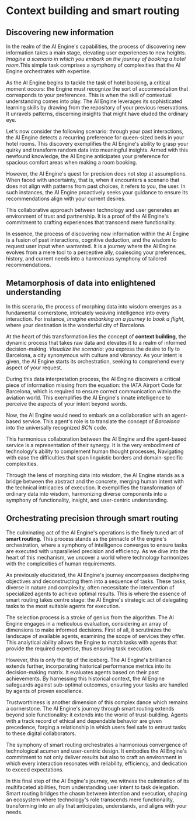 # Context building and smart routing

## Discovering new information

In the realm of the AI Engine's capabilities, the process of discovering new information takes a main stage, elevating user experiences to new heights. _Imagine a scenario in which you embark on the journey of booking a hotel room_.This simple task comprises a symphony of complexities that the AI Engine orchestrates with expertise.

As the AI Engine begins to tackle the task of hotel booking, a critical moment occurs: the Engine must recognize the sort of accommodation that corresponds to your preferences. This is when the skill of contextual understanding comes into play. The AI Engine leverages its sophisticated learning skills by drawing from the repository of your previous reservations. It unravels patterns, discerning insights that might have eluded the ordinary eye.

Let's now consider the following scenario: through your past interactions, the AI Engine detects a recurring preference for queen-sized beds in your hotel rooms. This discovery exemplifies the AI Engine's ability to grasp your quirky and transform random data into meaningful insights. Armed with this newfound knowledge, the AI Engine anticipates your preference for spacious comfort areas when making a room booking.

However, the AI Engine's quest for precision does not stop at assumptions. When faced with uncertainty, that is, when it encounters a scenario that does not align with patterns from past choices, it refers to you, the user. In such instances, the AI Engine proactively seeks your guidance to ensure its recommendations align with your current desires.

This collaborative approach between technology and user generates an environment of trust and partnership. It is a proof of the AI Engine's commitment to crafting experiences that transcend mere functionality.

In essence, the process of discovering new information within the AI Engine is a fusion of past interactions, cognitive deduction, and the wisdom to request user input when warranted. It is a journey where the AI Engine evolves from a mere tool to a perceptive ally, coalescing your preferences, history, and current needs into a harmonious symphony of tailored recommendations.

## Metamorphosis of data into enlightened understanding

In this scenario, the process of morphing data into wisdom emerges as a fundamental cornerstone, intricately weaving intelligence into every interaction. For instance, _imagine embarking on a journey to book a flight_, where your destination is the wonderful city of Barcelona.

At the heart of this transformation lies the concept of **context building**, the dynamic process that takes raw data and elevates it to a realm of informed decision-making. _Visualize the scenario_: you express the desire to fly to Barcelona, a city synonymous with culture and vibrancy. As your intent is given, the AI Engine starts its orchestration, seeking to comprehend every aspect of your request.

During this data interpretation process, the AI Engine discovers a critical piece of information missing from the equation: the IATA Airport Code for Barcelona, which is required to ensure correct communication within the aviation world. This exemplifies the AI Engine's innate intelligence to perceive the aspects of your intent beyond words.

Now, the AI Engine would need to embark on a collaboration with an agent-based service. This agent's role is to translate the concept of _Barcelona_ into the universally recognized _BCN_ code.

This harmonious collaboration between the AI Engine and the agent-based service is a representation of their synergy. It is the very embodiment of technology's ability to complement human thought processes, Navigating with ease the difficulties that span linguistic borders and domain-specific complexities.

Through the lens of morphing data into wisdom, the AI Engine stands as a bridge between the abstract and the concrete, merging human intent with the technical intricacies of execution. It exemplifies the transformation of ordinary data into wisdom, harmonizing diverse components into a symphony of functionality, insight, and user-centric understanding.

## Orchestrating precision through smart routing

The culminating act of the AI Engine's operations is the finely tuned art of **smart routing**. This process stands as the pinnacle of the engine's orchestration, where a symphony of intelligence converges to ensure tasks are executed with unparalleled precision and efficiency. As we dive into the heart of this mechanism, we uncover a world where technology harmonizes with the complexities of human requirements.

As previously elucidated, the AI Engine's journey encompasses deciphering objectives and deconstructing them into a sequence of tasks. These tasks, diverse in nature and complexity, often necessitate the intervention of specialized agents to achieve optimal results. This is where the essence of smart routing takes centre stage: the AI Engine's strategic act of delegating tasks to the most suitable agents for execution.

The selection process is a stroke of genius from the algorithm. The AI Engine engages in a meticulous evaluation, considering an array of dimensions to make informed decisions. First of all, it scrutinizes the landscape of available agents, examining the scope of services they offer. This analytical ability allows the Engine to match tasks with agents that provide the required expertise, thus ensuring task execution.

However, this is only the tip of the iceberg. The AI Engine's brilliance extends further, incorporating historical performance metrics into its decision-making matrix. It evaluates agents based on their past achievements. By harnessing this historical context, the AI Engine safeguards against sub-optimal outcomes, ensuring your tasks are handled by agents of proven excellence.

Trustworthiness is another dimension of this complex dance which remains a cornerstone. The AI Engine's journey through smart routing extends beyond sole functionality: it extends into the world of trust-building. Agents with a track record of ethical and dependable behavior are given precedence, forging a relationship in which users feel safe to entrust tasks to these digital collaborators.

The symphony of smart routing orchestrates a harmonious convergence of technological acumen and user-centric design. It embodies the AI Engine's commitment to not only deliver results but also to craft an environment in which every interaction resonates with reliability, efficiency, and dedication to exceed expectations.

In this final step of the AI Engine's journey, we witness the culmination of its multifaceted abilities, from understanding user intent to task delegation. Smart routing bridges the chasm between intention and execution, shaping an ecosystem where technology's role transcends mere functionality, transforming into an ally that anticipates, understands, and aligns with your needs.
